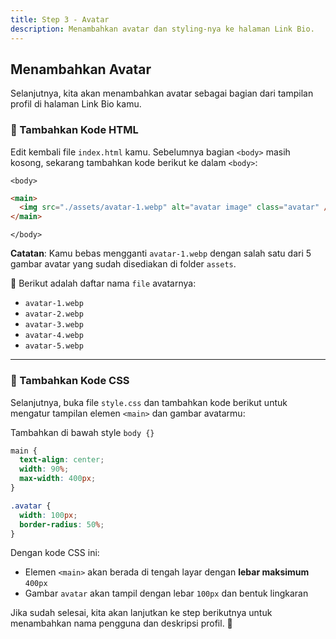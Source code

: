 ```yaml
---
title: Step 3 - Avatar
description: Menambahkan avatar dan styling-nya ke halaman Link Bio.
---
```


## Menambahkan Avatar

Selanjutnya, kita akan menambahkan avatar sebagai bagian dari tampilan profil di halaman Link Bio kamu.

### 🔧 Tambahkan Kode HTML

Edit kembali file `index.html` kamu. Sebelumnya bagian `<body>` masih kosong, sekarang tambahkan kode berikut ke dalam `<body>`:

`<body>`

```html
<main>
  <img src="./assets/avatar-1.webp" alt="avatar image" class="avatar" />
</main>
```

`</body>`

**Catatan**: Kamu bebas mengganti `avatar-1.webp` dengan salah satu dari 5 gambar avatar yang sudah disediakan di folder `assets`.

📁 Berikut adalah daftar nama `file` avatarnya:

- `avatar-1.webp`
- `avatar-2.webp`
- `avatar-3.webp`
- `avatar-4.webp`
- `avatar-5.webp`

---

### 🎨 Tambahkan Kode CSS

Selanjutnya, buka file `style.css` dan tambahkan kode berikut untuk mengatur tampilan elemen `<main>` dan gambar avatarmu:

Tambahkan di bawah style `body {}`

```css
main {
  text-align: center;
  width: 90%;
  max-width: 400px;
}

.avatar {
  width: 100px;
  border-radius: 50%;
}
```

Dengan kode CSS ini:

- Elemen `<main>` akan berada di tengah layar dengan **lebar maksimum** `400px`
- Gambar `avatar` akan tampil dengan lebar `100px` dan bentuk lingkaran

Jika sudah selesai, kita akan lanjutkan ke step berikutnya untuk menambahkan nama pengguna dan deskripsi profil. 🚀

